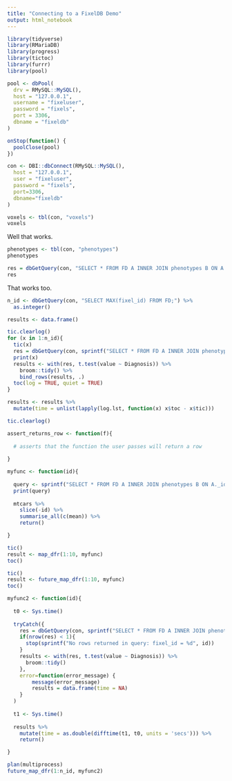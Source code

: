 ```yaml
---
title: "Connecting to a FixelDB Demo"
output: html_notebook
---
```



```r
library(tidyverse)
library(RMariaDB)
library(progress)
library(tictoc)
library(furrr)
library(pool)
```


```r
pool <- dbPool(
  drv = RMySQL::MySQL(),
  host = "127.0.0.1",
  username = "fixeluser",
  password = "fixels",
  port = 3306,
  dbname = "fixeldb"
)

onStop(function() {
  poolClose(pool)
})

con <- DBI::dbConnect(RMySQL::MySQL(),
  host = "127.0.0.1",
  user = "fixeluser",
  password = "fixels",
  port=3306,
  dbname="fixeldb"
)
```

```r
voxels <- tbl(con, "voxels")
voxels
```

Well that works.

```r
phenotypes <- tbl(con, "phenotypes")
phenotypes
```

```r
res = dbGetQuery(con, "SELECT * FROM FD A INNER JOIN phenotypes B ON A._id = B._id WHERE A.fixel_id = 1;")
res
```

That works too.

```r
n_id <- dbGetQuery(con, "SELECT MAX(fixel_id) FROM FD;") %>%
  as.integer()


```

```r
results <- data.frame()

tic.clearlog()
for (x in 1:n_id){
  tic(x)
  res = dbGetQuery(con, sprintf("SELECT * FROM FD A INNER JOIN phenotypes B ON A._id = B._id WHERE A.fixel_id = %d", x))
  print(x)
  results <- with(res, t.test(value ~ Diagnosis)) %>% 
    broom::tidy() %>%
    bind_rows(results, .)
  toc(log = TRUE, quiet = TRUE)
}

results <- results %>%
  mutate(time = unlist(lapply(log.lst, function(x) x$toc - x$tic)))

tic.clearlog()
```

```r
assert_returns_row <- function(f){
  
  # asserts that the function the user passes will return a row
  
}
```

```r
myfunc <- function(id){
  
  query <- sprintf("SELECT * FROM FD A INNER JOIN phenotypes B ON A._id = B._id WHERE A.fixel_id = %d", id)
  print(query)
  
  mtcars %>%
    slice(-id) %>%
    summarise_all(c(mean)) %>%
    return()

}
```

```r
tic()
result <- map_dfr(1:10, myfunc)
toc()
```

```r
tic()
result <- future_map_dfr(1:10, myfunc)
toc()
```

```r
myfunc2 <- function(id){
  
  t0 <- Sys.time()
  
  tryCatch({
    res = dbGetQuery(con, sprintf("SELECT * FROM FD A INNER JOIN phenotypes B ON A._id = B._id WHERE A.fixel_id = %d", id))
    if(nrow(res) < 1){
      stop(sprintf("No rows returned in query: fixel_id = %d", id))
    }
    results <- with(res, t.test(value ~ Diagnosis)) %>% 
      broom::tidy()    
    }, 
    error=function(error_message) {
        message(error_message)
        results = data.frame(time = NA)
    }
  )
  
  t1 <- Sys.time()
  
  results %>%
    mutate(time = as.double(difftime(t1, t0, units = 'secs'))) %>%
    return()

}

plan(multiprocess)
future_map_dfr(1:n_id, myfunc2)
```


